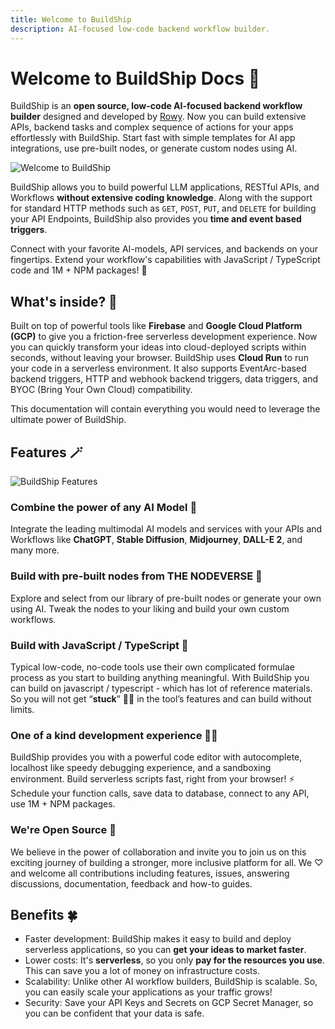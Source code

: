 ```yaml
---
title: Welcome to BuildShip
description: AI-focused low-code backend workflow builder.
---
```



# Welcome to BuildShip Docs 🚢
 
BuildShip is an **open source, low-code AI-focused backend workflow builder** designed and developed by [Rowy](https://www.rowy.io). Now you can build extensive APIs, backend tasks and complex sequence of actions for your apps effortlessly with BuildShip. Start fast with simple templates for AI app integrations, use pre-built nodes, or generate custom nodes using AI.

<Image src="/introduction/buildship-og.png" alt="Welcome to BuildShip" width={1200} height={600} />

BuildShip allows you to build powerful LLM applications, RESTful APIs, and Workflows **without extensive coding knowledge**. Along with the support for standard HTTP methods such as `GET`, `POST`, `PUT`, and `DELETE` for building your API Endpoints, BuildShip also provides you **time and event based triggers**.

Connect with your favorite AI-models, API services, and backends on your fingertips. Extend your workflow's capabilities with JavaScript / TypeScript code and 1M + NPM packages! 🤯

## What's inside? 👀

Built on top of powerful tools like **Firebase** and **Google Cloud Platform (GCP)** to give you a friction-free serverless development experience. Now you can quickly transform your ideas into cloud-deployed scripts within seconds, without leaving your browser.
BuildShip uses **Cloud Run** to run your code in a serverless environment. It also supports EventArc-based backend triggers, HTTP and webhook backend triggers, data triggers, and BYOC (Bring Your Own Cloud) compatibility.

This documentation will contain everything you would need to leverage the ultimate power of BuildShip.  

## Features 🪄

<Image src="/introduction/features.png" alt="BuildShip Features" width={1200} height={600} />

### Combine the power of any AI Model 🧠
Integrate the leading multimodal AI models and services with your APIs and Workflows like **ChatGPT**, **Stable Diffusion**, **Midjourney**, **DALL-E 2**, and many more.

### Build with pre-built nodes from THE NODEVERSE 🧩
Explore and select from our library of pre-built nodes or generate your own using AI. Tweak the nodes to your liking and build your own custom workflows.

### Build with JavaScript / TypeScript 🚀
Typical low-code, no-code tools use their own complicated formulae process as you start to building anything meaningful. With BuildShip you can build on javascript / typescript - which has lot of reference materials. So you will not get “**stuck**” 😶‍🌫️ in the tool’s features and can build without limits.

### One of a kind development experience 🧑‍💻
BuildShip provides you with a powerful code editor with autocomplete, localhost like speedy debugging experience, and a sandboxing environment. Build serverless scripts fast, right from your browser! ⚡️ Schedule your function calls, save data to database, connect to any API, use 1M + NPM packages.

### We're Open Source 💜
We believe in the power of collaboration and invite you to join us on this exciting journey of building a stronger, more inclusive platform for all. We ♡ and welcome all contributions including features, issues, answering discussions, documentation, feedback and how-to guides.


## Benefits 🍀

- Faster development: BuildShip makes it easy to build and deploy serverless applications, so you can **get your ideas to market faster**.
- Lower costs: It's **serverless**, so you only **pay for the resources you use**. This can save you a lot of money on infrastructure costs.
- Scalability: Unlike other AI workflow builders, BuildShip is scalable. So, you can easily scale your applications as your traffic grows!
- Security: Save your API Keys and Secrets on GCP Secret Manager, so you can be confident that your data is safe.